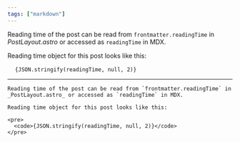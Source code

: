 ```yaml
---
tags: ["markdown"]
---
```


Reading time of the post can be read from `frontmatter.readingTime` in
_PostLayout.astro_ or accessed as `readingTime` in MDX.

Reading time object for this post looks like this:

<pre>
  <code>{JSON.stringify(readingTime, null, 2)}</code>
</pre>

---

```mdx
Reading time of the post can be read from `frontmatter.readingTime` in
_PostLayout.astro_ or accessed as `readingTime` in MDX.

Reading time object for this post looks like this:

<pre>
  <code>{JSON.stringify(readingTime, null, 2)}</code>
</pre>
```
